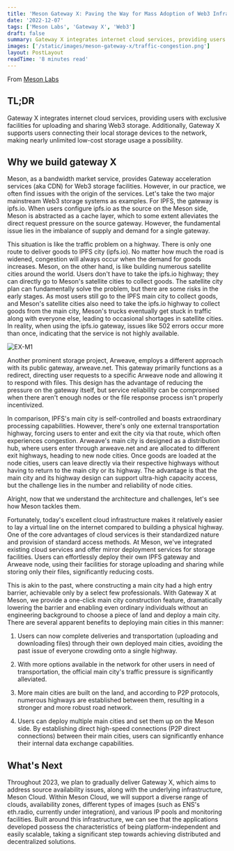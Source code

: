 ```yaml
---
title: 'Meson Gateway X: Paving the Way for Mass Adoption of Web3 Infrastructure'
date: '2022-12-07'
tags: ['Meson Labs', 'Gateway X', 'Web3']
draft: false
summary: Gateway X integrates internet cloud services, providing users with exclusive facilities for uploading and sharing Web3 storage.
images: ['/static/images/meson-gateway-x/traffic-congestion.png']
layout: PostLayout
readTime: '8 minutes read'
---
```


From [Meson Labs](https://meson.network/)

## TL;DR

Gateway X integrates internet cloud services, providing users with exclusive facilities for uploading and sharing Web3 storage. Additionally, Gateway X supports users connecting their local storage devices to the network, making nearly unlimited low-cost storage usage a possibility.

## Why we build gateway X

Meson, as a bandwidth market service, provides Gateway acceleration services (aka CDN) for Web3 storage facilities. However, in our practice, we often find issues with the origin of the services. Let's take the two major mainstream Web3 storage systems as examples. For IPFS, the gateway is ipfs.io. When users configure ipfs.io as the source on the Meson side, Meson is abstracted as a cache layer, which to some extent alleviates the direct request pressure on the source gateway. However, the fundamental issue lies in the imbalance of supply and demand for a single gateway.

This situation is like the traffic problem on a highway. There is only one route to deliver goods to IPFS city (ipfs.io). No matter how much the road is widened, congestion will always occur when the demand for goods increases. Meson, on the other hand, is like building numerous satellite cities around the world. Users don't have to take the ipfs.io highway; they can directly go to Meson's satellite cities to collect goods. The satellite city plan can fundamentally solve the problem, but there are some risks in the early stages. As most users still go to the IPFS main city to collect goods, and Meson's satellite cities also need to take the ipfs.io highway to collect goods from the main city, Meson's trucks eventually get stuck in traffic along with everyone else, leading to occasional shortages in satellite cities. In reality, when using the ipfs.io gateway, issues like 502 errors occur more than once, indicating that the service is not highly available.

![EX-M1](/static/images/meson-gateway-x/traffic-congestion.png)

Another prominent storage project, Arweave, employs a different approach with its public gateway, arweave.net. This gateway primarily functions as a redirect, directing user requests to a specific Arweave node and allowing it to respond with files. This design has the advantage of reducing the pressure on the gateway itself, but service reliability can be compromised when there aren't enough nodes or the file response process isn't properly incentivized.

In comparison, IPFS's main city is self-controlled and boasts extraordinary processing capabilities. However, there's only one external transportation highway, forcing users to enter and exit the city via that route, which often experiences congestion. Arweave's main city is designed as a distribution hub, where users enter through arweave.net and are allocated to different exit highways, heading to new node cities. Once goods are loaded at the node cities, users can leave directly via their respective highways without having to return to the main city or its highway. The advantage is that the main city and its highway design can support ultra-high capacity access, but the challenge lies in the number and reliability of node cities.

Alright, now that we understand the architecture and challenges, let's see how Meson tackles them.

Fortunately, today's excellent cloud infrastructure makes it relatively easier to lay a virtual line on the internet compared to building a physical highway. One of the core advantages of cloud services is their standardized nature and provision of standard access methods. At Meson, we've integrated existing cloud services and offer mirror deployment services for storage facilities. Users can effortlessly deploy their own IPFS gateway and Arweave node, using their facilities for storage uploading and sharing while storing only their files, significantly reducing costs.

This is akin to the past, where constructing a main city had a high entry barrier, achievable only by a select few professionals. With Gateway X at Meson, we provide a one-click main city construction feature, dramatically lowering the barrier and enabling even ordinary individuals without an engineering background to choose a piece of land and deploy a main city. There are several apparent benefits to deploying main cities in this manner:

1. Users can now complete deliveries and transportation (uploading and downloading files) through their own deployed main cities, avoiding the past issue of everyone crowding onto a single highway.

2. With more options available in the network for other users in need of transportation, the official main city's traffic pressure is significantly alleviated.

3. More main cities are built on the land, and according to P2P protocols, numerous highways are established between them, resulting in a stronger and more robust road network.

4. Users can deploy multiple main cities and set them up on the Meson side. By establishing direct high-speed connections (P2P direct connections) between their main cities, users can significantly enhance their internal data exchange capabilities.

## What's Next

Throughout 2023, we plan to gradually deliver Gateway X, which aims to address source availability issues, along with the underlying infrastructure, Meson Cloud. Within Meson Cloud, we will support a diverse range of clouds, availability zones, different types of images (such as ENS's eth.radio, currently under integration), and various IP pools and monitoring facilities. Built around this infrastructure, we can see that the applications developed possess the characteristics of being platform-independent and easily scalable, taking a significant step towards achieving distributed and decentralized solutions.
